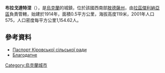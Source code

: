 {{coord|46|43|18|N|30|15|54|E|scale:30000|display=title}}

'''布拉戈達特涅'''（{{lang-uk|Благодатне}}），是[[烏克蘭|烏克蘭]]的城鎮，位於該國西南部[[敖德薩州|敖德薩州]]，由[[拉茲傑利納亞區|拉茲傑利納亞區]]負責管轄，始建於1914年，面積0.5平方公里，海拔高度119米，2001年人口575，人口密度每平方公里1,154.62人。

==參考資料==
*[http://rozdilna-rda.odessa.gov.ua/files/rozdilna-rda/files/PASPORT/pasport_k_rovs_ko_s_l_s_ko_radi_stanom_na_01_01_2016.pdf Паспорт Кіровської сільської ради] {{Wayback|url=http://rozdilna-rda.odessa.gov.ua/files/rozdilna-rda/files/PASPORT/pasport_k_rovs_ko_s_l_s_ko_radi_stanom_na_01_01_2016.pdf |date=20190713112047 }}
*[http://w1.c1.rada.gov.ua/pls/z7502/A005?rf7571=23058 Благодатне]{{dead link|date=2017年12月 |bot=InternetArchiveBot |fix-attempted=yes }}

{{Ukraine-geo-stub}}
[[Category:烏克蘭城市|Category:烏克蘭城市]]
